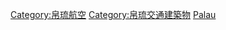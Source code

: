 {{noteTA
|G1=國家
}}
{{Commonscat|Airports in Palau}}
{{Portal|航空}}

[[Category:帛琉航空|Category:帛琉航空]]
[[Category:帛琉交通建築物|Category:帛琉交通建築物]]
[[Category:大洋洲各國機場|Palau]]